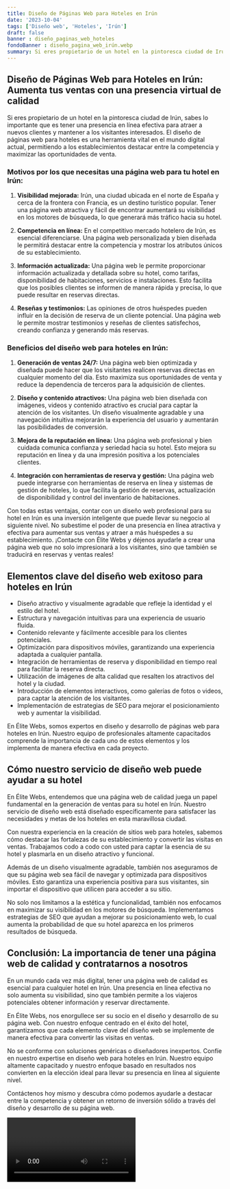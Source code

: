 ```yaml
---
title: Diseño de Páginas Web para Hoteles en Irún
date: '2023-10-04'
tags: ['Diseño web', 'Hoteles', 'Irún']
draft: false
banner : diseño_paginas_web_hoteles
fondoBanner : diseño_pagina_web_irún.webp
summary: Si eres propietario de un hotel en la pintoresca ciudad de Irún, sabes lo importante que es tener una presencia en línea efectiva para atraer a nuevos clientes y mantener a los visitantes interesados. El diseño de páginas web para hoteles es una herramienta vital en el mundo digital actual, permitiendo a los establecimientos destacar entre la competencia y maximizar las oportunidades de venta.
---
```


## Diseño de Páginas Web para Hoteles en Irún: Aumenta tus ventas con una presencia virtual de calidad

Si eres propietario de un hotel en la pintoresca ciudad de Irún, sabes lo importante que es tener una presencia en línea efectiva para atraer a nuevos clientes y mantener a los visitantes interesados. El diseño de páginas web para hoteles es una herramienta vital en el mundo digital actual, permitiendo a los establecimientos destacar entre la competencia y maximizar las oportunidades de venta.

### Motivos por los que necesitas una página web para tu hotel en Irún:

1. **Visibilidad mejorada:** Irún, una ciudad ubicada en el norte de España y cerca de la frontera con Francia, es un destino turístico popular. Tener una página web atractiva y fácil de encontrar aumentará su visibilidad en los motores de búsqueda, lo que generará más tráfico hacia su hotel.

2. **Competencia en línea:** En el competitivo mercado hotelero de Irún, es esencial diferenciarse. Una página web personalizada y bien diseñada le permitirá destacar entre la competencia y mostrar los atributos únicos de su establecimiento.

3. **Información actualizada:** Una página web le permite proporcionar información actualizada y detallada sobre su hotel, como tarifas, disponibilidad de habitaciones, servicios e instalaciones. Esto facilita que los posibles clientes se informen de manera rápida y precisa, lo que puede resultar en reservas directas.

4. **Reseñas y testimonios:** Las opiniones de otros huéspedes pueden influir en la decisión de reserva de un cliente potencial. Una página web le permite mostrar testimonios y reseñas de clientes satisfechos, creando confianza y generando más reservas.

### Beneficios del diseño web para hoteles en Irún:

1. **Generación de ventas 24/7:** Una página web bien optimizada y diseñada puede hacer que los visitantes realicen reservas directas en cualquier momento del día. Esto maximiza sus oportunidades de venta y reduce la dependencia de terceros para la adquisición de clientes.

2. **Diseño y contenido atractivos:** Una página web bien diseñada con imágenes, videos y contenido atractivo es crucial para captar la atención de los visitantes. Un diseño visualmente agradable y una navegación intuitiva mejorarán la experiencia del usuario y aumentarán las posibilidades de conversión.

3. **Mejora de la reputación en línea:** Una página web profesional y bien cuidada comunica confianza y seriedad hacia su hotel. Esto mejora su reputación en línea y da una impresión positiva a los potenciales clientes.

4. **Integración con herramientas de reserva y gestión:** Una página web puede integrarse con herramientas de reserva en línea y sistemas de gestión de hoteles, lo que facilita la gestión de reservas, actualización de disponibilidad y control del inventario de habitaciones.

Con todas estas ventajas, contar con un diseño web profesional para su hotel en Irún es una inversión inteligente que puede llevar su negocio al siguiente nivel. No subestime el poder de una presencia en línea atractiva y efectiva para aumentar sus ventas y atraer a más huéspedes a su establecimiento. ¡Contacte con Élite Webs y déjenos ayudarle a crear una página web que no solo impresionará a los visitantes, sino que también se traducirá en reservas y ventas reales!

<GifSeo />

<Cta />

## Elementos clave del diseño web exitoso para hoteles en Irún

- Diseño atractivo y visualmente agradable que refleje la identidad y el estilo del hotel.
- Estructura y navegación intuitivas para una experiencia de usuario fluida.
- Contenido relevante y fácilmente accesible para los clientes potenciales.
- Optimización para dispositivos móviles, garantizando una experiencia adaptada a cualquier pantalla.
- Integración de herramientas de reserva y disponibilidad en tiempo real para facilitar la reserva directa.
- Utilización de imágenes de alta calidad que resalten los atractivos del hotel y la ciudad.
- Introducción de elementos interactivos, como galerías de fotos o videos, para captar la atención de los visitantes.
- Implementación de estrategias de SEO para mejorar el posicionamiento web y aumentar la visibilidad.

En Élite Webs, somos expertos en diseño y desarrollo de páginas web para hoteles en Irún. Nuestro equipo de profesionales altamente capacitados comprende la importancia de cada uno de estos elementos y los implementa de manera efectiva en cada proyecto.

## Cómo nuestro servicio de diseño web puede ayudar a su hotel

En Élite Webs, entendemos que una página web de calidad juega un papel fundamental en la generación de ventas para su hotel en Irún. Nuestro servicio de diseño web está diseñado específicamente para satisfacer las necesidades y metas de los hoteles en esta maravillosa ciudad.

Con nuestra experiencia en la creación de sitios web para hoteles, sabemos cómo destacar las fortalezas de su establecimiento y convertir las visitas en ventas. Trabajamos codo a codo con usted para captar la esencia de su hotel y plasmarla en un diseño atractivo y funcional.

Además de un diseño visualmente agradable, también nos aseguramos de que su página web sea fácil de navegar y optimizada para dispositivos móviles. Esto garantiza una experiencia positiva para sus visitantes, sin importar el dispositivo que utilicen para acceder a su sitio.

No solo nos limitamos a la estética y funcionalidad, también nos enfocamos en maximizar su visibilidad en los motores de búsqueda. Implementamos estrategias de SEO que ayudan a mejorar su posicionamiento web, lo cual aumenta la probabilidad de que su hotel aparezca en los primeros resultados de búsqueda.

## Conclusión: La importancia de tener una página web de calidad y contratarnos a nosotros

En un mundo cada vez más digital, tener una página web de calidad es esencial para cualquier hotel en Irún. Una presencia en línea efectiva no solo aumenta su visibilidad, sino que también permite a los viajeros potenciales obtener información y reservar directamente.

En Élite Webs, nos enorgullece ser su socio en el diseño y desarrollo de su página web. Con nuestro enfoque centrado en el éxito del hotel, garantizamos que cada elemento clave del diseño web se implemente de manera efectiva para convertir las visitas en ventas.

No se conforme con soluciones genéricas o diseñadores inexpertos. Confíe en nuestro expertise en diseño web para hoteles en Irún. Nuestro equipo altamente capacitado y nuestro enfoque basado en resultados nos convierten en la elección ideal para llevar su presencia en línea al siguiente nivel.

Contáctenos hoy mismo y descubra cómo podemos ayudarle a destacar entre la competencia y obtener un retorno de inversión sólido a través del diseño y desarrollo de su página web.

<Video />

<CtaBot job='Hoteles' city='Irún'/>

<Gmaps query='Irún+españa+maps' />